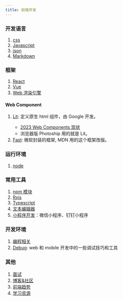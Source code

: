 ```yaml
---
title: 前端开发
---
```


### 开发语言

1. [css](./frontend/css)
2. [Javascript](./frontend/Javascript)
3. [json](./frontend/json.mdx)
4. [Markdown](./frontend/Markdown.mdx)

### 框架

1. [React](./frontend/React)
2. [Vue](./frontend/Vue)
3. [Web 渲染引擎](./frontend/web-render)

#### Web Component

1. [Lit](https://lit.dev/docs/): 定义原生 html 组件，由 Google 开发。<Badge github="https://github.com/lit/lit" />
   - [2023 Web Components 现状](https://blog.5bang.top/2023/04/21/2023_state_of_web_component)
   - 浏览器版 Photoship 用的就是 Lit。
2. [Fast](https://www.fast.design/): 微软封装的框架, MDN 用的这个框架改版。<Badge github="https://github.com/microsoft/fast" />

### 运行环境

1. [node](./frontend/node)

### 常用工具

1. [npm 模块](./frontend/npm/React_Router.mdx)
2. [Rxjs](./frontend/Rxjs.mdx)
3. [Typescript](./frontend/Typescript.mdx)
4. [文本编辑器](./frontend/text-editor.mdx)
5. [小程序开发](./frontend/webapp.mdx)：微信小程序、钉钉小程序

### 开发环境

1. [编程相关](./frontend/code)
2. [Debug](./frontend/Debug.mdx): web 和 mobile 开发中的一些调试技巧和工具

### 其他

1. [面试](./frontend/Interview.mdx)
2. [博客&社区](./frontend/blog.mdx)
3. [前端趋势](./frontend/Trend.mdx)
4. [学习资源](./frontend/learn.mdx)
